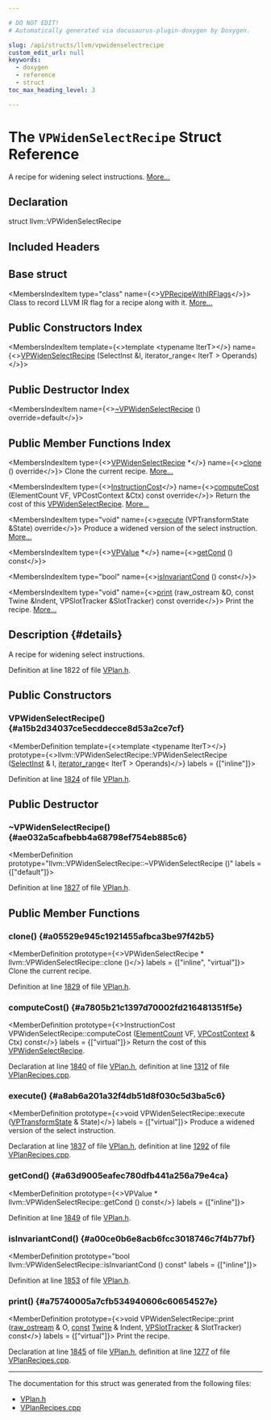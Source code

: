 ```yaml
---

# DO NOT EDIT!
# Automatically generated via docusaurus-plugin-doxygen by Doxygen.

slug: /api/structs/llvm/vpwidenselectrecipe
custom_edit_url: null
keywords:
  - doxygen
  - reference
  - struct
toc_max_heading_level: 3

---
```





# The `VPWidenSelectRecipe` Struct Reference

<DoxygenPage pluginConfig={pluginConfig}>

A recipe for widening select instructions. <a href="#details">More...</a>

## Declaration

<CodeBlock>struct llvm::VPWidenSelectRecipe</CodeBlock>

## Included Headers

<IncludesList>
<IncludesListItem
  filePath="Transforms/Vectorize/VPlan.h"
  permalink="/docs/api/files/lib/lib/transforms/lib/transforms/vectorize/vplan-h"
  isLocal="true" />
</IncludesList>

## Base struct

<MembersIndex>

<MembersIndexItem
  type="class"
  name={<><a href="/docs/api/classes/llvm/vprecipewithirflags">VPRecipeWithIRFlags</a></>}>
Class to record LLVM IR flag for a recipe along with it. <a href="/docs/api/classes/llvm/vprecipewithirflags/#details">More...</a>
</MembersIndexItem>

</MembersIndex>

## Public Constructors Index

<MembersIndex>

<MembersIndexItem
  template={<>template &lt;typename IterT&gt;</>}
  name={<><a href="#a15b2d34037ce5ecddecce8d53a2ce7cf">VPWidenSelectRecipe</a> (SelectInst &amp;I, iterator&#95;range&lt; IterT &gt; Operands)</>}>
</MembersIndexItem>

</MembersIndex>

## Public Destructor Index

<MembersIndex>

<MembersIndexItem
  name={<><a href="#ae032a5cafbebb4a68798ef754eb885c6">~VPWidenSelectRecipe</a> () override=default</>}>
</MembersIndexItem>

</MembersIndex>

## Public Member Functions Index

<MembersIndex>

<MembersIndexItem
  type={<><a href="/docs/api/structs/llvm/vpwidenselectrecipe">VPWidenSelectRecipe</a> &#42;</>}
  name={<><a href="#a05529e945c1921455afbca3be97f42b5">clone</a> () override</>}>
Clone the current recipe. <a href="#a05529e945c1921455afbca3be97f42b5">More...</a>
</MembersIndexItem>

<MembersIndexItem
  type={<><a href="/docs/api/classes/llvm/instructioncost">InstructionCost</a></>}
  name={<><a href="#a7805b21c1397d70002fd216481351f5e">computeCost</a> (ElementCount VF, VPCostContext &amp;Ctx) const override</>}>
Return the cost of this <a href="/docs/api/structs/llvm/vpwidenselectrecipe">VPWidenSelectRecipe</a>. <a href="#a7805b21c1397d70002fd216481351f5e">More...</a>
</MembersIndexItem>

<MembersIndexItem
  type="void"
  name={<><a href="#a8ab6a201a32f4db51d8f030c5d3ba5c6">execute</a> (VPTransformState &amp;State) override</>}>
Produce a widened version of the select instruction. <a href="#a8ab6a201a32f4db51d8f030c5d3ba5c6">More...</a>
</MembersIndexItem>

<MembersIndexItem
  type={<><a href="/docs/api/classes/llvm/vpvalue">VPValue</a> &#42;</>}
  name={<><a href="#a63d9005eafec780dfb441a256a79e4ca">getCond</a> () const</>}>
</MembersIndexItem>

<MembersIndexItem
  type="bool"
  name={<><a href="#a00ce0b6e8acb6fcc3018746c7f4b77bf">isInvariantCond</a> () const</>}>
</MembersIndexItem>

<MembersIndexItem
  type="void"
  name={<><a href="#a75740005a7cfb534940606c60654527e">print</a> (raw&#95;ostream &amp;O, const Twine &amp;Indent, VPSlotTracker &amp;SlotTracker) const override</>}>
Print the recipe. <a href="#a75740005a7cfb534940606c60654527e">More...</a>
</MembersIndexItem>

</MembersIndex>

## Description {#details}

A recipe for widening select instructions.

Definition at line 1822 of file <a href="/docs/api/files/lib/lib/transforms/lib/transforms/vectorize/vplan-h">VPlan.h</a>.

<SectionDefinition>

## Public Constructors

### VPWidenSelectRecipe() {#a15b2d34037ce5ecddecce8d53a2ce7cf}

<MemberDefinition
  template={<>template &lt;typename IterT&gt;</>}
  prototype={<>llvm::VPWidenSelectRecipe::VPWidenSelectRecipe (<a href="/docs/api/classes/llvm/selectinst">SelectInst</a> &amp; I, <a href="/docs/api/classes/llvm/iterator-range">iterator&#95;range</a>&lt; IterT &gt; Operands)</>}
  labels = {["inline"]}>

Definition at line <a href="/docs/api/files/lib/lib/transforms/lib/transforms/vectorize/vplan-h/#l01824">1824</a> of file <a href="/docs/api/files/lib/lib/transforms/lib/transforms/vectorize/vplan-h">VPlan.h</a>.
</MemberDefinition>

</SectionDefinition>

<SectionDefinition>

## Public Destructor

### ~VPWidenSelectRecipe() {#ae032a5cafbebb4a68798ef754eb885c6}

<MemberDefinition
  prototype="llvm::VPWidenSelectRecipe::~VPWidenSelectRecipe ()"
  labels = {["default"]}>

Definition at line <a href="/docs/api/files/lib/lib/transforms/lib/transforms/vectorize/vplan-h/#l01827">1827</a> of file <a href="/docs/api/files/lib/lib/transforms/lib/transforms/vectorize/vplan-h">VPlan.h</a>.
</MemberDefinition>

</SectionDefinition>

<SectionDefinition>

## Public Member Functions

### clone() {#a05529e945c1921455afbca3be97f42b5}

<MemberDefinition
  prototype={<>VPWidenSelectRecipe &#42; llvm::VPWidenSelectRecipe::clone ()</>}
  labels = {["inline", "virtual"]}>
Clone the current recipe.

Definition at line <a href="/docs/api/files/lib/lib/transforms/lib/transforms/vectorize/vplan-h/#l01829">1829</a> of file <a href="/docs/api/files/lib/lib/transforms/lib/transforms/vectorize/vplan-h">VPlan.h</a>.
</MemberDefinition>

### computeCost() {#a7805b21c1397d70002fd216481351f5e}

<MemberDefinition
  prototype={<>InstructionCost VPWidenSelectRecipe::computeCost (<a href="/docs/api/classes/llvm/elementcount">ElementCount</a> VF, <a href="/docs/api/structs/llvm/vpcostcontext">VPCostContext</a> &amp; Ctx) const</>}
  labels = {["virtual"]}>
Return the cost of this <a href="/docs/api/structs/llvm/vpwidenselectrecipe">VPWidenSelectRecipe</a>.

Declaration at line <a href="/docs/api/files/lib/lib/transforms/lib/transforms/vectorize/vplan-h/#l01840">1840</a> of file <a href="/docs/api/files/lib/lib/transforms/lib/transforms/vectorize/vplan-h">VPlan.h</a>, definition at line <a href="/docs/api/files/lib/lib/transforms/lib/transforms/vectorize/vplanrecipes-cpp/#l01312">1312</a> of file <a href="/docs/api/files/lib/lib/transforms/lib/transforms/vectorize/vplanrecipes-cpp">VPlanRecipes.cpp</a>.
</MemberDefinition>

### execute() {#a8ab6a201a32f4db51d8f030c5d3ba5c6}

<MemberDefinition
  prototype={<>void VPWidenSelectRecipe::execute (<a href="/docs/api/structs/llvm/vptransformstate">VPTransformState</a> &amp; State)</>}
  labels = {["virtual"]}>
Produce a widened version of the select instruction.

Declaration at line <a href="/docs/api/files/lib/lib/transforms/lib/transforms/vectorize/vplan-h/#l01837">1837</a> of file <a href="/docs/api/files/lib/lib/transforms/lib/transforms/vectorize/vplan-h">VPlan.h</a>, definition at line <a href="/docs/api/files/lib/lib/transforms/lib/transforms/vectorize/vplanrecipes-cpp/#l01292">1292</a> of file <a href="/docs/api/files/lib/lib/transforms/lib/transforms/vectorize/vplanrecipes-cpp">VPlanRecipes.cpp</a>.
</MemberDefinition>

### getCond() {#a63d9005eafec780dfb441a256a79e4ca}

<MemberDefinition
  prototype={<>VPValue &#42; llvm::VPWidenSelectRecipe::getCond () const</>}
  labels = {["inline"]}>

Definition at line <a href="/docs/api/files/lib/lib/transforms/lib/transforms/vectorize/vplan-h/#l01849">1849</a> of file <a href="/docs/api/files/lib/lib/transforms/lib/transforms/vectorize/vplan-h">VPlan.h</a>.
</MemberDefinition>

### isInvariantCond() {#a00ce0b6e8acb6fcc3018746c7f4b77bf}

<MemberDefinition
  prototype="bool llvm::VPWidenSelectRecipe::isInvariantCond () const"
  labels = {["inline"]}>

Definition at line <a href="/docs/api/files/lib/lib/transforms/lib/transforms/vectorize/vplan-h/#l01853">1853</a> of file <a href="/docs/api/files/lib/lib/transforms/lib/transforms/vectorize/vplan-h">VPlan.h</a>.
</MemberDefinition>

### print() {#a75740005a7cfb534940606c60654527e}

<MemberDefinition
  prototype={<>void VPWidenSelectRecipe::print (<a href="/docs/api/classes/llvm/raw-ostream">raw&#95;ostream</a> &amp; O, <a href="/docs/api/files/lib/lib/target/lib/target/aarch64/aarch64promoteconstant-cpp/#a90f8350fecae261c25be85d38b451bff">const</a> <a href="/docs/api/classes/llvm/twine">Twine</a> &amp; Indent, <a href="/docs/api/classes/llvm/vpslottracker">VPSlotTracker</a> &amp; SlotTracker) const</>}
  labels = {["virtual"]}>
Print the recipe.

Declaration at line <a href="/docs/api/files/lib/lib/transforms/lib/transforms/vectorize/vplan-h/#l01845">1845</a> of file <a href="/docs/api/files/lib/lib/transforms/lib/transforms/vectorize/vplan-h">VPlan.h</a>, definition at line <a href="/docs/api/files/lib/lib/transforms/lib/transforms/vectorize/vplanrecipes-cpp/#l01277">1277</a> of file <a href="/docs/api/files/lib/lib/transforms/lib/transforms/vectorize/vplanrecipes-cpp">VPlanRecipes.cpp</a>.
</MemberDefinition>

</SectionDefinition>

<hr/>

The documentation for this struct was generated from the following files:

<ul>
<li><a href="/docs/api/files/lib/lib/transforms/lib/transforms/vectorize/vplan-h">VPlan.h</a></li>
<li><a href="/docs/api/files/lib/lib/transforms/lib/transforms/vectorize/vplanrecipes-cpp">VPlanRecipes.cpp</a></li>
</ul>

</DoxygenPage>
